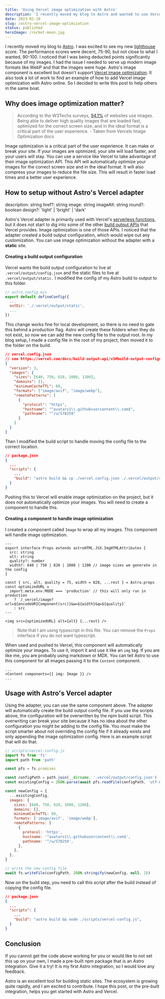 ```yaml
---
title: 'Using Vercel image optimization with Astro'
description: 'I recently moved my blog to Astro and wanted to use Vercel image optimization to serve my images. Here is how I did it.'
date: 2023-02-10
slug: /astro-vercel-image-optimization
status: published
heroImage: /rocket-moon.jpg
---
```



I recently moved my blog to [Astro](https://astro.build). I was excited to see my new [lighthouse](https://web.dev/measure/) score. The performance scores were decent, 75-90, but not close to what I wanted, 90-100. I noticed that I was being deducted points significantly because of my images. I had the issue I needed to serve up modern image formats like WebP and that the images were huge. Astro's image component is excellent but doesn't support [Vercel image optimization](https://vercel.com/docs/concepts/image-optimization). It also took a lot of work to find an example of how to add Vercel image optimization with Astro online. So I decided to write this post to help others in the same boat.

## Why does image optimization matter?

> According to the W3Techs surveys, [94.1%](https://w3techs.com/technologies/overview/image_format) of websites use images. Being able to deliver high quality images that are loaded fast, optimized for the correct screen size, and in the ideal format is a critical part of the user experience. - Taken from Vercels Image Optimization docs

Image optimization is a critical part of the user experience. It can make or break your site. If your images are optimized, your site will load faster, and your users will stay. You can use a service like Vercel to take advantage of their image optimization API. This API will automatically optimize your images for the correct screen size and in the ideal format. It will also compress your images to reduce the file size. This will result in faster load times and a better user experience.

<Highlight
  title="Need a quick solution?"
  description="Check out my pre-built integration for Astro."
  href="https://github.com/jcblw/astro-vercel-image"
  design="dark"
  image="/npm-package.svg"
/>

## How to setup without Astro's Vercel adapter

description: string
href?: string
image: string
imageAlt: string
round?: boolean
design?: 'light' | 'bright' | 'dark'

Astro's Vercel adapter is primarily used with Vercel's [serverless functions](https://vercel.com/docs/serverless-functions/introduction), but it does not start to dig into some of the other [build output APIs](https://vercel.com/docs/build-output-api/v3#build-output-configuration/supported-properties/images) that Vercel provides. Image optimization is one of those APIs. I noticed that the adapter created a build output configuration, which would wipe out any customization. You can use image optimization without the adapter with a **static** site.

#### Creating a build output configuration

Vercel wants the build output configuration to live at `.vercel/output/config.json` and the static files to live at `.vercel/output/static.` I modified the config of my Astro build to output to this folder.

```js
// astro.config.mjs
export default defineConfig({
  ...
  outDir: './.vercel/output/static',
  ...
})
```

This change works fine for local development, so there is no need to gate this behind a production flag. Astro will create these folders when they do not exist, so now we can add the new config file to the output root. In my blog setup, I made a config file in the root of my project, then moved it to the folder on the build.

```json
// vercel.config.json
// see https://vercel.com/docs/build-output-api/v3#build-output-configuration/supported-properties/images
{
  "version": 3,
  "images": {
    "sizes": [640, 750, 828, 1080, 1200],
    "domains": [],
    "minimumCacheTTL": 60,
    "formats": ["image/avif", "image/webp"],
    "remotePatterns": [
      {
        "protocol": "https",
        "hostname": "^avatars1\\.githubusercontent\\.com$",
        "pathname": "^/u/578259"
      }
    ]
  }
}
```

Then I modified the build script to handle moving the config file to the correct location.

```json
// package.json
{
  ...
  "scripts": {
    ...
    "build": "astro build && cp ./vercel.config.json ./.vercel/output/config.json",
  }
}
```

Pushing this to Vercel will enable image optimization on the project, but it does not automatically optimize your images. You will need to create a component to handle this.

#### Creating a component to handle image optimization

I created a component called `Image` to wrap all my images. This component will handle image optimization.

```astro
---
export interface Props extends astroHTML.JSX.ImgHTMLAttributes {
  src: string
  alt: string
  quality?: number
  width?: 640 | 750 | 828 | 1080 | 1200 // image sizes we generate in the config
}

const { src, alt, quality = 75, width = 828, ...rest } = Astro.props
const optimizedURL =
  import.meta.env.MODE === 'production' // this will only run in production
    ? `/_vercel/image?url=${encodeURIComponent(src)}&w=${width}&q=${quality}`
    : src
---

<img src={optimizedURL} alt={alt} {...rest} />
```

> Note that I am using typescript in this file. You can remove the `Props` interface if you do not want typescript.

When used and pushed to Vercel, this component will automatically optimize your images. To use it, import it and use it like an `img` tag. If you are like me, you are probably using markdown or MDX. You can tell Astro to use this component for all images passing it to the `Content` component.

```astro
...
<Content components={{ img: Image }} />
...
```

## Usage with Astro's Vercel adapter

Using the adapter, you can use the same component above. The adapter will automatically create the build output config file. If you use the scripts above, the configuration will be overwritten by the npm build script. This overwriting can break your site because it has no idea about the other configuration you might be adding to the config file. You must make the script smarter about not overriding the config file if it already exists and only appending the image optimization config. Here is an example script that will do that.

```js
// scripts/vercel-config.js
import fs from 'fs'
import path from 'path'

const pfs = fs.promises

const configPath = path.join(__dirname, '.vercel/output/config.json')
const existingConfig = JSON.parse(await pfs.readFile(configPath, 'utf-8'))

const newConfig = {
  ...existingConfig,
  images: {
    sizes: [640, 750, 828, 1080, 1200],
    domains: [],
    minimumCacheTTL: 60,
    formats: ['image/avif', 'image/webp'],
    remotePatterns: [
      {
        protocol: 'https',
        hostname: '^avatars1\\.githubusercontent\\.com$',
        pathname: '^/u/578259',
      },
    ],
  },
}

// write the new config file
await fs.writeFile(configPath, JSON.stringify(newConfig, null, 2))
```

Now on the build step, you need to call this script after the build instead of copying the config file.

```json
// package.json
{
  ...
  "scripts": {
    ...
    "build": "astro build && node ./scripts/vercel-config.js",
  }
}
```

## Conclusion

If you cannot get the code above working for you or would like to not set this up on your own, I made a pre-built npm package that is an Astro integration. Give it a try! It is my first Astro integration, so I would love any feedback.

<Highlight
  title="Download the npm package"
  description="npm install astro-vercel-image"
  href="https://github.com/jcblw/astro-vercel-image"
  design="dark"
  image="/npm-package.svg"
/>

Astro is an excellent tool for building static sites. The ecosystem is growing quite rapidly, and I am excited to contribute. I hope this post, or the pre-built integration, helps you get started with Astro and Vercel.
